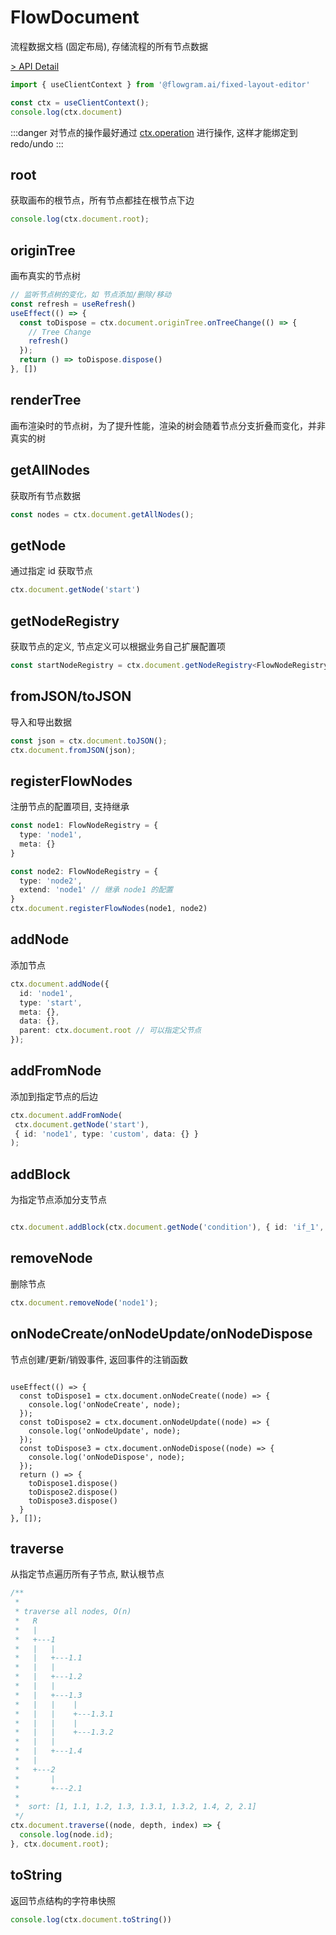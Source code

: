 # FlowDocument

流程数据文档 (固定布局), 存储流程的所有节点数据

[> API Detail](https://flowgram.ai/auto-docs/document/classes/FlowDocument.html)

```ts pure
import { useClientContext } from '@flowgram.ai/fixed-layout-editor'

const ctx = useClientContext();
console.log(ctx.document)
```

:::danger
对节点的操作最好通过 [ctx.operation](/api/services/flow-operation-service.html) 进行操作, 这样才能绑定到 redo/undo
:::


## root

获取画布的根节点，所有节点都挂在根节点下边

```ts pure
console.log(ctx.document.root);
```

## originTree

画布真实的节点树

```ts pure
// 监听节点树的变化，如 节点添加/删除/移动
const refresh = useRefresh()
useEffect(() => {
  const toDispose = ctx.document.originTree.onTreeChange(() => {
    // Tree Change
    refresh()
  });
  return () => toDispose.dispose()
}, [])
```

## renderTree

画布渲染时的节点树，为了提升性能，渲染的树会随着节点分支折叠而变化，并非真实的树

## getAllNodes

获取所有节点数据

```ts pure
const nodes = ctx.document.getAllNodes();
```

## getNode

通过指定 id 获取节点
```ts pure
ctx.document.getNode('start')
```

## getNodeRegistry

获取节点的定义, 节点定义可以根据业务自己扩展配置项

```ts pure
const startNodeRegistry = ctx.document.getNodeRegistry<FlowNodeRegistry>('start')
```

## fromJSON/toJSON

导入和导出数据

```ts pure
const json = ctx.document.toJSON();
ctx.document.fromJSON(json);
```

## registerFlowNodes

注册节点的配置项目, 支持继承

```ts pure
const node1: FlowNodeRegistry = {
  type: 'node1',
  meta: {}
}

const node2: FlowNodeRegistry = {
  type: 'node2',
  extend: 'node1' // 继承 node1 的配置
}
ctx.document.registerFlowNodes(node1, node2)
```

## addNode

添加节点

```ts pure
ctx.document.addNode({
  id: 'node1',
  type: 'start',
  meta: {},
  data: {},
  parent: ctx.document.root // 可以指定父节点
});

```

## addFromNode

添加到指定节点的后边

```ts pure
ctx.document.addFromNode(
 ctx.document.getNode('start'),
 { id: 'node1', type: 'custom', data: {} }
);

```

## addBlock

为指定节点添加分支节点

```ts pure

ctx.document.addBlock(ctx.document.getNode('condition'), { id: 'if_1', type: 'block', data: {} })
```

## removeNode

删除节点

```ts pure
ctx.document.removeNode('node1');
```

## onNodeCreate/onNodeUpdate/onNodeDispose

节点创建/更新/销毁事件, 返回事件的注销函数

```tsx pure

useEffect(() => {
  const toDispose1 = ctx.document.onNodeCreate((node) => {
    console.log('onNodeCreate', node);
  });
  const toDispose2 = ctx.document.onNodeUpdate((node) => {
    console.log('onNodeUpdate', node);
  });
  const toDispose3 = ctx.document.onNodeDispose((node) => {
    console.log('onNodeDispose', node);
  });
  return () => {
    toDispose1.dispose()
    toDispose2.dispose()
    toDispose3.dispose()
  }
}, []);
```
## traverse

从指定节点遍历所有子节点, 默认根节点

```ts pure
/**
 *
 * traverse all nodes, O(n)
 *   R
 *   |
 *   +---1
 *   |   |
 *   |   +---1.1
 *   |   |
 *   |   +---1.2
 *   |   |
 *   |   +---1.3
 *   |   |    |
 *   |   |    +---1.3.1
 *   |   |    |
 *   |   |    +---1.3.2
 *   |   |
 *   |   +---1.4
 *   |
 *   +---2
 *       |
 *       +---2.1
 *
 *  sort: [1, 1.1, 1.2, 1.3, 1.3.1, 1.3.2, 1.4, 2, 2.1]
 */
ctx.document.traverse((node, depth, index) => {
  console.log(node.id);
}, ctx.document.root);
```

## toString

返回节点结构的字符串快照

```ts pure
console.log(ctx.document.toString())
```
